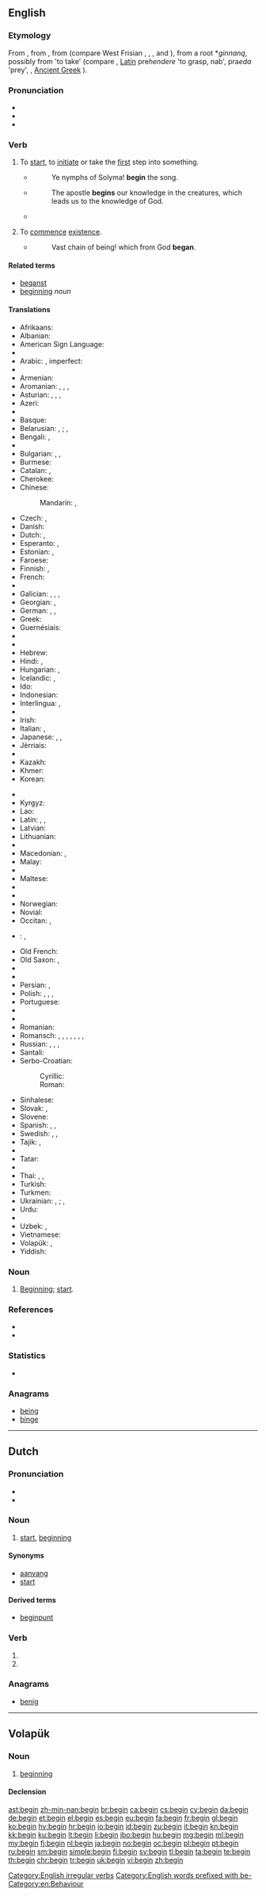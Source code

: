 ==English==
{{wikipedia}}

===Etymology===
From {{etyl|enm|en}} {{term|beginnen|lang=enm}}, from {{etyl|ang|en}} {{term|beginnan||to begin|lang=ang}}, from {{etyl|gem-pro|en}} {{term/t|gem-pro|*biginnaną||to begin}} (compare West Frisian {{term|begjinne|lang=fy}}, {{etyl|nds|-}}, {{etyl|nl|-}}, and {{etyl|de|-}} {{term|beginnen|lang=de}}), from a root *''ginnaną'', possibly from {{etyl|ine-pro|en}} {{term/t|ine-pro|*ghendhe/o}} 'to take' (compare {{etyl|cy|-}} {{term|genni|lang=cy||to delve, submerge onself}}, [[Latin]] pre''hendere'' 'to grasp, nab', pra''eda'' 'prey', {{etyl|sq|-}} {{term|zë||to catch|lang=sq}}, [[Ancient Greek]] {{term||chandánein|to hold, contain}}).

===Pronunciation===
* {{IPA|/bɪˈɡɪn/|/bəˈgɪn/}}
* {{audio|en-us-begin.ogg|Audio (US)}}
* {{audio|En-uk-to begin.ogg|Audio (UK)}}

===Verb===
{{en-verb|begins|beginning|began|begun}}

# {{context|ambitransitive|lang=en}} To [[start]], to [[initiate]] or take the [[first]] step into something.
#* {{w|Alexander Pope}}
#*: Ye nymphs of Solyma! '''begin''' the song.
#* {{w|John Locke}}
#*: The apostle '''begins''' our knowledge in the creatures, which leads us to the knowledge of God.
#*{{quote-magazine|date=2013-06-29|volume=407|issue=8842|page=29|magazine={{w|The Economist}}
|title=[http://www.economist.com/news/asia/21580154-forest-fires-bring-record-levels-air-pollution-and-end-not-sight-unspontaneous Unspontaneous combustion]
|passage=Since the mid-1980s, when Indonesia first '''began''' to clear its bountiful forests on an industrial scale in favour of lucrative palm-oil plantations, “haze” has become an almost annual occurrence in South-East Asia.}}
#: {{usex|I '''began''' playing the piano at the age of five.|lang=en}}
#: {{usex|Now that everyone is here, we should '''begin''' the presentation.|lang=en}}
#: {{usex|The program '''begins''' at 9 o'clock on the dot.|lang=en}}
#: {{usex|I rushed to get to class on time, but the lesson had already '''begun'''.|lang=en}}
# {{context|intransitive|lang=en}} To [[commence]] [[existence]].
#* {{w|Alexander Pope}}
#*: Vast chain of being! which from God '''began'''.

====Related terms====
* [[beganst]]
* [[beginning]] ''noun''

====Translations====
{{trans-top|To start, to initiate or take the first step into something.}}
* Afrikaans: {{t|af|begin}}
* Albanian: {{t-|sq|filloj}}
* American Sign Language: {{tø|ase|1@InFinger-PalmDown-OpenB@CenterChesthigh 1@InFinger-PalmUp-OpenB@CenterChesthigh}}
* {{trreq|am}}
* Arabic: {{t-|ar|بدأ|tr=bádaʾa}}, imperfect: {{t-|ar|يبدأ|tr=yabdaʾu}}
* {{trreq|an}}
* Armenian: {{t-|hy|սկսել|tr=sksel}}
* Aromanian: {{t-|rup|ahurhescu}}, {{t-|rup|ãnchisescu}}, {{t-|rup|apãrnjescu}}, {{t-|rup|ntsep}}
* Asturian: {{t+|ast|entamar}}, {{t-|ast|empezar}}, {{t+|ast|comenzar}}, {{t-|ast|aniciar}}
* Azeri: {{t+|az|başlamaq}}
* {{trreq|ba}}
* Basque: {{t+|eu|hasi}}
* Belarusian: {{qualifier|transitive}} {{t|be|пачынаць|tr=pačynácʹ|sc=Cyrl}} {{impf}}, {{t|be|пачаць|tr=pačácʹ|sc=Cyrl}} {{pf.}}; {{qualifier|intransitive}} {{t|be|пачынацца|tr=pačynácca|sc=Cyrl}} {{impf}}, {{t|be|пачацца|tr=pačácca|sc=Cyrl}} 
* Bengali: {{t|bn|শুরু করা|tr=shuru kôra|sc=Beng}}, {{t|bn|আরম্ভ করা|tr=arômbhô kôra|sc=Beng}}
* {{trreq|br}}
* Bulgarian: {{t+|bg|започвам|tr=zapóčvam}} {{impf}}, {{t+|bg|почвам|tr=póčvam}} {{impf}}, {{t+|bg|почна|tr=póčna}} {{pf.}}
* Burmese: {{t+|my|စ|tr=sa.|sc=Mymr}}
* Catalan: {{t+|ca|començar}}, {{t+|ca|iniciar}}
* Cherokee: {{t-|chr|ᎠᎴᏅᏗ|tr=alenvdi|sc=Cher}}
* Chinese:
*: Mandarin: {{t|cmn|開始|sc=Hani}}, {{t+|cmn|开始|tr=kāishǐ|sc=Hani}}
* Czech: {{t+|cs|začínat}} {{impf}}, {{t+|cs|začít}} {{pf.}}
* Danish: {{t+|da|begynde}}
* Dutch: {{t+|nl|beginnen}}, {{t+|nl|aanvangen}}
* Esperanto: {{t-|eo|komenci}}, {{t-|eo|eki}}
* Estonian: {{t+|et|hakkama}}, {{t-|et|alustama}}
* Faroese: {{t-|fo|byrja}}
* Finnish: {{t+|fi|alkaa}}, {{t+|fi|aloittaa}}
* French: {{t+|fr|commencer}}
* {{trreq|fur}}
* Galician: {{t+|gl|comezar}}, {{t+|gl|comenzar}}, {{t-|gl|empezar}}, {{t-|gl|iniciar}}
* Georgian: {{t-|ka|დაიწყება|tr=daicqeba|sc=Geor}}, {{t-|ka|იწყება|tr=itsqeba|sc=Geor}}
* German: {{t+|de|anfangen}}, {{t+|de|beginnen}}, {{t+|de|starten}}
* Greek: {{t+|el|αρχίζω|tr=archízo}}
* Guernésiais: {{tø|roa-grn|c'menchier}}
* {{trreq|gu}}
* {{trreq|ha}}
* Hebrew: {{t-|he|התחיל|tr=hitkhíl}}
* Hindi: {{t+|hi|शुरू करना|tr=śurū karnā}} {{qualifier|transitive}}, {{t-|hi|शुरू होना|tr=śurū hōnā}} {{qualifier|intransitive}}
* Hungarian: {{t+|hu|kezd}}, {{t+|hu|elkezd}}
* Icelandic: {{t+|is|byrja}}, {{t-|is|hefjast}}
* Ido: {{t+|io|komencar}}
* Indonesian: {{t+|id|mulai}}
* Interlingua: {{t-|ia|comenciar}}, {{t-|ia|iniciar}}
* {{trreq|ie}}
* Irish: {{t-|ga|tosaigh}}
* Italian: {{t+|it|cominciare}}, {{t+|it|iniziare}}
* Japanese: {{t+|ja|始める|tr=はじめる, hajimeru}} {{qualifier|transitive}}, {{t|ja|開始|tr=かいしする, kaishi suru|alt=開始する}}, {{t+|ja|始まる|tr=はじまる, hajimaru}} {{qualifier|intransitive}}
* Jèrriais: {{tø|roa-jer|c'menchi}}
* {{trreq|kn}}
* Kazakh: {{t|kk|бастау|tr=bastaw|sc=Cyrl}}
* Khmer: {{t-|km|ចាប់ផ្ដើម|tr=jap pdaəm|sc=Khmr}}
* Korean: {{t+|ko|시작하다|tr=sijak-hada|sc=Hang}}
{{trans-mid}}
* {{trreq|ku}}
* Kyrgyz: {{t|ky|баштоо|tr=baştoo|sc=Cyrl}}
* Lao: {{t-|lo|ເລີ່ມ|tr=lə̄ːm|sc=Laoo}}
* Latin: {{t-|la|incipere}}, {{t-|la|initiare}}, {{t+|la|committo}}
* Latvian: {{t-|lv|sākt}}
* Lithuanian: {{t+|lt|pradėti}}
* {{trreq|lb}}
* Macedonian: {{t|mk|започне|tr=zápočne|sc=Cyrl}}, {{t|mk|почне|tr=póčne|sc=Cyrl}}
* Malay: {{t-|ms|mula}}
* {{trreq|ml}}
* Maltese: {{t-|mt|ibda}}
* {{trreq|mi}}
* {{trreq|mwl}}
* Norwegian: {{t+|no|begynne}}
* Novial: {{tø|nov|komensa}}
* Occitan: {{t+|oc|començar}}, {{t-|oc|entamenar}}
* {{ttbc|ang}}: {{t-|ang|onġinnan|sc=Latinx}}, {{qualifier|rare}} {{t-|ang|beginnan|sc=Latinx}}
* Old French: {{tø|fro|cumancer}}
* Old Saxon: {{tø|osx|biginnan}}, {{tø|osx|andginnan}}
* {{trreq|or}}
* {{trreq|ps}}
* Persian: {{t-|fa|اغاز کردن|tr=ağâz kardan}}, {{t+|fa|شروع کردن|tr=šoru' kardan}}
* Polish: {{t+|pl|zaczynać}} {{impf}}, {{t+|pl|zacząć}} {{pf.}} {{qualifier|transitive}}, {{t+|pl|zaczynać się}} {{impf}}, {{t+|pl|zacząć się}} {{pf.}} {{qualifier|intransitive}}
* Portuguese: {{t+|pt|começar}}
* {{trreq|pa}}
* {{trreq|raj}}
* Romanian: {{t+|ro|începe}}
* Romansch: {{t-|rm|entschaiver}} {{qualifier|Rumantsch Grischun}}, {{t-|rm|entscheiver}} {{qualifier|Sursilvan}}, {{t-|rm|antschever}} {{qualifier|Sutsilvan, Surmiran}}, {{t-|rm|cumenzar}} {{qualifier|Rumantsch Grischun}}, {{t-|rm|scumanzar}} {{qualifier|Surmiran}}, {{t-|rm|cumanzer}} {{qualifier|Puter, Vallader}}, {{t-|rm|iniziar}} {{qualifier|Rumantsch Grischun, Sursilvan, Sutsilvan, Vallader}}, {{t-|rm|inizier}} {{qualifier|Surmiran, Puter}}
* Russian: {{t+|ru|начинать|tr=načinátʹ}} {{impf}}, {{t+|ru|начать|tr=načátʹ}} {{pf.}} {{qualifier|transitive}}, {{t+|ru|начинаться|tr=načinátʹsja}} {{impf}}, {{t+|ru|начаться|tr=načátʹsja}} {{pf.}} {{qualifier|intransitive}}
* Santali: {{tø|sat|ᱮᱦᱳᱵ|tr=ehop'|sc=Olck}}
* Serbo-Croatian:
*: Cyrillic: {{t-|sh|по̀че̄ти|sc=Cyrl}}
*: Roman: {{t-|sh|pòčēti}}
* Sinhalese: {{t|si|ආරම්භ කරනවා|tr=ārambha karanavā|sc=Sinh}}
* Slovak: {{t-|sk|začať}} {{pf.}}, {{t-|sk|začínať}} {{impf}}
* Slovene: {{t+|sl|začeti}}
* Spanish: {{t+|es|comenzar}}, {{t+|es|iniciar}}, {{t+|es|empezar}}
* Swedish: {{t+|sv|börja}}, {{t+|sv|begynna}}, {{t+|sv|inleda}}
* Tajik: {{t|tg|шуру кардан|tr=šuru kardan|sc=Cyrl}}, {{t|tg|шуруъ кардан|tr=šuruʾ kardan|sc=Cyrl}}
* {{trreq|ta}}
* Tatar: {{t+|tt|башларга|tr=başlarğa|sc=Cyrl}}
* {{trreq|te}}
* Thai: {{t-|th|เริ่ม|tr=rêrm}}, {{t-|th|เริ่มต้น|tr=rêrm dtôn}}, {{t-|th|เริ่มทำ|tr= rêrm tam}}
* Turkish: {{t+|tr|başlamak}}
* Turkmen: {{t+|tk|başlamak}}
* Ukrainian: {{qualifier|transitive}} {{t|uk|починати|tr=počynáty}} {{impf}}, {{t|uk|почати|tr=počáty}} {{pf.}}; {{qualifier|intransitive}} {{t|uk|починатися|tr=počynátysja}} {{impf}}, {{t|uk|початися|tr=počátysja}} {{pf.}} 
* Urdu: {{t-|ur|شروع کرنا|tr=śurū karnā}}
* {{trreq|ug}}
* Uzbek: {{t|uz|boshlamoq}}, {{t|uz|boshlanmoq}}
* Vietnamese: {{t+|vi|bắt đầu}}
* Volapük: {{t-|vo|beginön}}, {{t+|vo|primön}}
* Yiddish: {{t|yi|באַגינען|tr=baginen|sc=Hebr}}
{{trans-bottom}}

===Noun===
{{en-noun}}

# {{context|nonstandard|lang=en}} [[beginning|Beginning]]; [[start]].

===References===
* {{R:Century 1911}}
* {{R:Webster 1913}}

===Statistics===
* {{rank|circumstances|sitting|Christ|788|begin|wait|laughed|opportunity}}

===Anagrams===
* [[being#English|being]]
* [[binge#English|binge]]

[[Category:English irregular verbs]]
[[Category:English words prefixed with be-]]
[[Category:en:Behaviour]]

----

==Dutch==

===Pronunciation===
* {{IPA|/bə.ˈɣɪn/|lang=nl}}
* {{audio|Nl-begin.ogg|audio}}

===Noun===
{{nl-noun|n|-|beginnetje}}

# [[start]], [[beginning]]

====Synonyms====
* [[aanvang]]
* [[start#Dutch|start]]

====Derived terms====
* [[beginpunt]]

===Verb===
{{head|nl}}

# {{nl-verb form of|p=1|n=sg|t=pres|m=ind|beginnen}}
# {{nl-verb form of|m=imp|beginnen}}

===Anagrams===
* [[benig#Dutch|benig]]

----

==Volapük==

===Noun===
{{vo-noun}}

# [[beginning]]

====Declension====
{{vo-decl-noun}}

[[ast:begin]]
[[zh-min-nan:begin]]
[[br:begin]]
[[ca:begin]]
[[cs:begin]]
[[cy:begin]]
[[da:begin]]
[[de:begin]]
[[et:begin]]
[[el:begin]]
[[es:begin]]
[[eu:begin]]
[[fa:begin]]
[[fr:begin]]
[[gl:begin]]
[[ko:begin]]
[[hy:begin]]
[[hr:begin]]
[[io:begin]]
[[id:begin]]
[[zu:begin]]
[[it:begin]]
[[kn:begin]]
[[kk:begin]]
[[ku:begin]]
[[lt:begin]]
[[li:begin]]
[[jbo:begin]]
[[hu:begin]]
[[mg:begin]]
[[ml:begin]]
[[my:begin]]
[[fj:begin]]
[[nl:begin]]
[[ja:begin]]
[[no:begin]]
[[oc:begin]]
[[pl:begin]]
[[pt:begin]]
[[ru:begin]]
[[sm:begin]]
[[simple:begin]]
[[fi:begin]]
[[sv:begin]]
[[tl:begin]]
[[ta:begin]]
[[te:begin]]
[[th:begin]]
[[chr:begin]]
[[tr:begin]]
[[uk:begin]]
[[vi:begin]]
[[zh:begin]]
